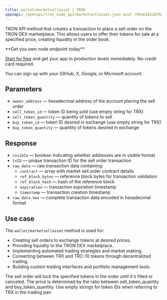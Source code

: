 ---
title: wallet/marketsellasset | TRON
openapi: /openapi/tron_node_api/marketsellasset.json post /95e61622bf6a8af293978377718e3b77/wallet/marketsellasset
---

TRON API method that creates a transaction to place a sell order on the TRON DEX marketplace. This allows users to offer their tokens for sale at a specified price, creating liquidity in the order book.

<Check>
**Get you own node endpoint today**

[Start for free](https://console.chainstack.com/) and get your app to production levels immediately. No credit card required.

You can sign up with your GitHub, X, Google, or Microsoft account.
</Check>

## Parameters

* `owner_address` — hexadecimal address of the account placing the sell order
* `sell_token_id` — token ID being sold (use empty string for TRX)
* `sell_token_quantity` — quantity of tokens to sell
* `buy_token_id` — token ID desired in exchange (use empty string for TRX)
* `buy_token_quantity` — quantity of tokens desired in exchange

## Response

* `visible` — boolean indicating whether addresses are in visible format
* `txID` — unique transaction ID for the sell order transaction
* `raw_data` — raw transaction data containing:
  * `contract` — array with market sell order contract details
  * `ref_block_bytes` — reference block bytes for transaction validation
  * `ref_block_hash` — hash of the reference block
  * `expiration` — transaction expiration timestamp
  * `timestamp` — transaction creation timestamp
* `raw_data_hex` — complete transaction data encoded in hexadecimal format

## Use case

The `wallet/marketsellasset` method is used for:

* Creating sell orders to exchange tokens at desired prices.
* Providing liquidity to the TRON DEX marketplace.
* Implementing automated trading strategies and market making.
* Converting between TRX and TRC-10 tokens through decentralized trading.
* Building custom trading interfaces and portfolio management tools.

<Note>
The sell order will lock the specified tokens in the order until it's filled or canceled. The price is determined by the ratio between sell_token_quantity and buy_token_quantity. Use empty strings for token IDs when referring to TRX in the trading pair.
</Note>